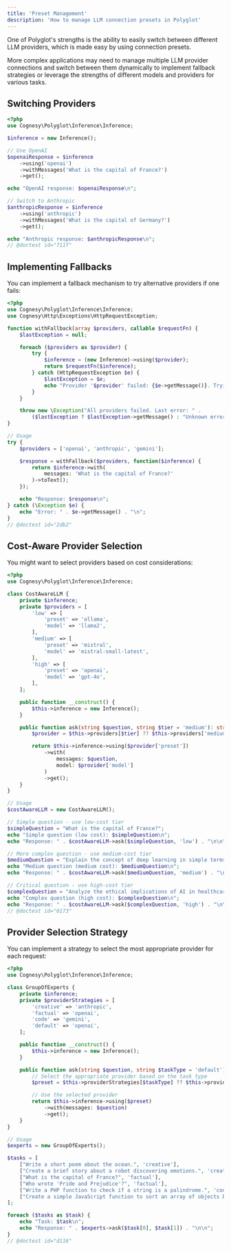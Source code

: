 ```yaml
---
title: 'Preset Management'
description: 'How to manage LLM connection presets in Polyglot'
---
```


One of Polyglot's strengths is the ability to easily switch between different LLM providers, which is made easy by
using connection presets.

More complex applications may need to manage multiple LLM provider connections and switch between them dynamically to
implement fallback strategies or leverage the strengths of different models and providers for various tasks.



## Switching Providers

```php
<?php
use Cognesy\Polyglot\Inference\Inference;

$inference = new Inference();

// Use OpenAI
$openaiResponse = $inference
    ->using('openai')
    ->withMessages('What is the capital of France?')
    ->get();

echo "OpenAI response: $openaiResponse\n";

// Switch to Anthropic
$anthropicResponse = $inference
    ->using('anthropic')
    ->withMessages('What is the capital of Germany?')
    ->get();

echo "Anthropic response: $anthropicResponse\n";
// @doctest id="711f"
```



## Implementing Fallbacks

You can implement a fallback mechanism to try alternative providers if one fails:

```php
<?php
use Cognesy\Polyglot\Inference\Inference;
use Cognesy\Http\Exceptions\HttpRequestException;

function withFallback(array $providers, callable $requestFn) {
    $lastException = null;

    foreach ($providers as $provider) {
        try {
            $inference = (new Inference)->using($provider);
            return $requestFn($inference);
        } catch (HttpRequestException $e) {
            $lastException = $e;
            echo "Provider '$provider' failed: {$e->getMessage()}. Trying next provider...\n";
        }
    }

    throw new \Exception("All providers failed. Last error: " .
        ($lastException ? $lastException->getMessage() : "Unknown error"));
}

// Usage
try {
    $providers = ['openai', 'anthropic', 'gemini'];

    $response = withFallback($providers, function($inference) {
        return $inference->with(
            messages: 'What is the capital of France?'
        )->toText();
    });

    echo "Response: $response\n";
} catch (\Exception $e) {
    echo "Error: " . $e->getMessage() . "\n";
}
// @doctest id="2db2"
```




## Cost-Aware Provider Selection

You might want to select providers based on cost considerations:

```php
<?php
use Cognesy\Polyglot\Inference\Inference;

class CostAwareLLM {
    private $inference;
    private $providers = [
        'low' => [
            'preset' => 'ollama',
            'model' => 'llama2',
        ],
        'medium' => [
            'preset' => 'mistral',
            'model' => 'mistral-small-latest',
        ],
        'high' => [
            'preset' => 'openai',
            'model' => 'gpt-4o',
        ],
    ];

    public function __construct() {
        $this->inference = new Inference();
    }

    public function ask(string $question, string $tier = 'medium'): string {
        $provider = $this->providers[$tier] ?? $this->providers['medium'];

        return $this->inference->using($provider['preset'])
            ->with(
                messages: $question,
                model: $provider['model']
            )
            ->get();
    }
}

// Usage
$costAwareLLM = new CostAwareLLM();

// Simple question - use low-cost tier
$simpleQuestion = "What is the capital of France?";
echo "Simple question (low cost): $simpleQuestion\n";
echo "Response: " . $costAwareLLM->ask($simpleQuestion, 'low') . "\n\n";

// More complex question - use medium-cost tier
$mediumQuestion = "Explain the concept of deep learning in simple terms.";
echo "Medium question (medium cost): $mediumQuestion\n";
echo "Response: " . $costAwareLLM->ask($mediumQuestion, 'medium') . "\n\n";

// Critical question - use high-cost tier
$complexQuestion = "Analyze the ethical implications of AI in healthcare.";
echo "Complex question (high cost): $complexQuestion\n";
echo "Response: " . $costAwareLLM->ask($complexQuestion, 'high') . "\n\n";
// @doctest id="0173"
```



## Provider Selection Strategy

You can implement a strategy to select the most appropriate provider for each request:

```php
<?php
use Cognesy\Polyglot\Inference\Inference;

class GroupOfExperts {
    private $inference;
    private $providerStrategies = [
        'creative' => 'anthropic',
        'factual' => 'openai',
        'code' => 'gemini',
        'default' => 'openai',
    ];

    public function __construct() {
        $this->inference = new Inference();
    }

    public function ask(string $question, string $taskType = 'default'): string {
        // Select the appropriate provider based on the task type
        $preset = $this->providerStrategies[$taskType] ?? $this->providerStrategies['default'];

        // Use the selected provider
        return $this->inference->using($preset)
            ->with(messages: $question)
            ->get();
    }
}

// Usage
$experts = new GroupOfExperts();

$tasks = [
    ["Write a short poem about the ocean.", 'creative'],
    ["Create a brief story about a robot discovering emotions.", 'creative'],
    ["What is the capital of France?", 'factual'],
    ["Who wrote 'Pride and Prejudice'?", 'factual'],
    ["Write a PHP function to check if a string is a palindrome.", 'code'],
    ["Create a simple JavaScript function to sort an array of objects by a property.", 'code'],
];

foreach ($tasks as $task) {
    echo "Task: $task\n";
    echo "Response: " . $experts->ask($task[0], $task[1]) . "\n\n";
}
// @doctest id="d116"
```
